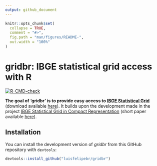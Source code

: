 ```yaml
---
output: github_document
---
```


<!-- README.md is generated from README.Rmd. Please edit that file -->

```r
knitr::opts_chunk$set(
  collapse = TRUE,
  comment = "#>",
  fig.path = "man/figures/README-",
  out.width = "100%"
)
```

# gridbr: IBGE statistical grid access with R

<!-- badges: start -->
[![R-CMD-check](https://github.com/luisfelipebr/gridbr/actions/workflows/R-CMD-check.yaml/badge.svg)](https://github.com/luisfelipebr/gridbr/actions/workflows/R-CMD-check.yaml)
<!-- badges: end -->

**The goal of 'gridbr' is to provide easy access to [IBGE Statistical Grid](https://mapasinterativos.ibge.gov.br/grade/default.html)** (download available [here](https://geoftp.ibge.gov.br/recortes_para_fins_estatisticos/grade_estatistica/censo_2010/)). It builds upon the development made in the project [IBGE Statistical Grid in Compact Representation](https://github.com/osm-codes/BR_IBGE) (short paper available [here](http://mtc-m16c.sid.inpe.br/ibi/8JMKD3MGPDW34P/45U7J5H)).

## Installation

You can install the development version of *gridbr* from this GitHub repository with `devtools`:

``` r
devtools::install_github("luisfelipebr/gridbr")
```
